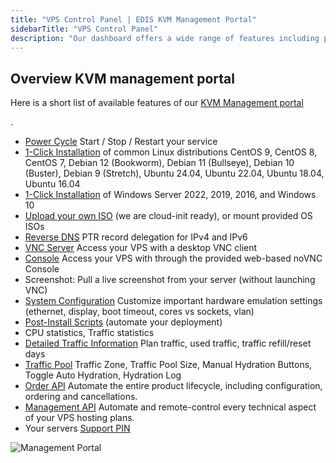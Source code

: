 ```yaml
---
title: "VPS Control Panel | EDIS KVM Management Portal"
sidebarTitle: "VPS Control Panel"
description: "Our dashboard offers a wide range of features including powercycling, autoinstallers, BYO .iso, rDNS, VNC/noVNC, Turnkey images, post-install scripts, traffic pool, statistics, ..."
---
```


## **Overview KVM management portal**

Here is a short list of available features of our <a href="https://manage.edisglobal.com/clientarea.php" target="_blank">
KVM Management portal</a>

.

- [Power Cycle](./power-cycle-or-reboot-a-vps) Start / Stop / Restart your service
- [1-Click Installation](./autoinstall-reinstall-install-vps-linux-windows) of common Linux distributions CentOS 9, CentOS 8, CentOS 7, Debian 12 (Bookworm), Debian 11 (Bullseye), Debian 10 (Buster), Debian 9 (Stretch), Ubuntu 24.04, Ubuntu 22.04, Ubuntu 18.04, Ubuntu 16.04
- [1-Click Installation](./autoinstall-reinstall-install-vps-linux-windows) of Windows Server 2022, 2019, 2016, and Windows 10
- [Upload your own ISO](./bring-your-own-iso) (we are cloud-init ready), or mount provided OS ISOs
- [Reverse DNS](../faq/ip-addresses/setting-up-reverse-pointers) PTR record delegation for IPv4 and IPv6
- [VNC Server](./enable-vnc-server) Access your VPS with a desktop VNC client
- [Console](./enable-vnc-server#novnc-console-instructions) Access your VPS with through the provided web-based noVNC Console
- Screenshot: Pull a live screenshot from your server (without launching VNC)
- [System Configuration](./system-configuration-dialog) Customize important hardware emulation settings (ethernet, display, boot timeout, cores vs sockets, vlan)
- [Post-Install Scripts](./post-install-scripts) (automate your deployment)
- CPU statistics, Traffic statistics
- [Detailed Traffic Information](../faq/traffic-bandwidth/traffic-stats-refill-explained) Plan traffic, used traffic, traffic refill/reset days
- [Traffic Pool](../faq/traffic-bandwidth/traffic-pool-global-and-premium-traffic-zone) Traffic Zone, Traffic Pool Size, Manual Hydration Buttons, Toggle Auto Hydration, Hydration Log
- [Order API](https://docs.edisglobal.com/order-api-reference/order-api-welcome) Automate the entire product lifecycle, including configuration, ordering and cancellations.
- [Management API](https://docs.edisglobal.com/management-api-reference/authentication/create-auth-session) Automate and remote-control every technical aspect of your VPS hosting plans.
- Your servers [Support PIN](./your-support-pin)

![Management Portal](/assets/edis-global-management-portal.webp)